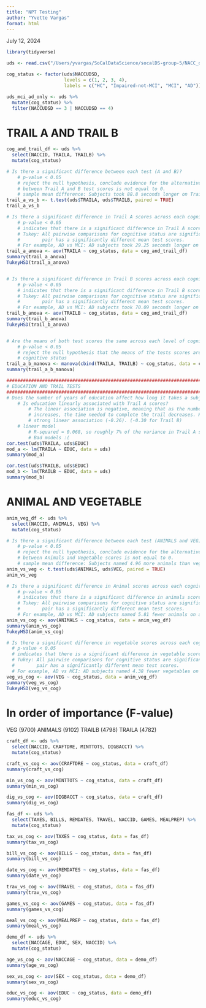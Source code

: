 ```yaml
---
title: "NPT Testing"
author: "Yvette Vargas"
format: html
---
```

July 12, 2024

```r
library(tidyverse)

uds <- read.csv("/Users/yvargas/SoCalDataScience/socalDS-group-5/NACC_data/data_cleaned/uds.csv")

cog_status <- factor(uds$NACCUDSD,
                     levels = c(1, 2, 3, 4),
                     labels = c("HC", "Impaired-not-MCI", "MCI", "AD"))

uds_mci_ad_only <- uds %>%
  mutate(cog_status) %>%
  filter(NACCUDSD == 3 | NACCUDSD == 4)
```


# TRAIL A AND TRAIL B
```r
cog_and_trail_df <- uds %>%
  select(NACCID, TRAILA, TRAILB) %>%
  mutate(cog_status)

# Is there a significant difference between each test (A and B)?
    # p-value < 0.05
    # reject the null hypothesis, conclude evidence for the alternative that the true mean difference
    # between Trail A and B test scores is not equal to 0.
    # sample mean difference: Subjects took 88.8 seconds longer on Trail B than Trail A on average.
trail_a_vs_b <- t.test(uds$TRAILA, uds$TRAILB, paired = TRUE)
trail_a_vs_b

# Is there a significant difference in Trail A scores across each cognitive status group?
    # p-value < 0.05
    # indicates that there is a significant difference in Trail A scores across cognitive status groups.
    # Tukey: All pairwise comparisons for cognitive status are significant, indicating that each
    #        pair has a significantly different mean test scores.
    # For example, AD vs MCI: AD subjects took 29.25 seconds longer on average than MCI subjects to complete Trail A.
trail_a_anova <- aov(TRAILA ~ cog_status, data = cog_and_trail_df)
summary(trail_a_anova)
TukeyHSD(trail_a_anova)


# Is there a significant difference in Trail B scores across each cognitive status group?
    # p-value < 0.05
    # indicates that there is a significant difference in Trail B scores across cognitive status groups.
    # Tukey: All pairwise comparisons for cognitive status are significant, indicating that each
    #        pair has a significantly different mean test scores.
    # For example, AD vs MCI: AD subjects took 70.09 seconds longer on average than MCI subjects to complete Trail B.
trail_b_anova <- aov(TRAILB ~ cog_status, data = cog_and_trail_df)
summary(trail_b_anova)
TukeyHSD(trail_b_anova)


# Are the means of both test scores the same across each level of cognitive status?
    # p-value < 0.05
    # reject the null hypothesis that the means of the tests scores are equal across the levels of
    # cognitive status
trail_a_b_manova <- manova(cbind(TRAILA, TRAILB) ~ cog_status, data = cog_and_trail_df)
summary(trail_a_b_manova)

#############################################################################
# EDUCATION AND TRAIL TESTS
#############################################################################
# Does the number of years of education affect how long it takes a subject to complete a trail?
    # Is education linearly associated with Trail A scores?
        # The linear association is negative, meaning that as the number of years of education
        # increases, the time needed to complete the trail decreases. However, there is not a
        # strong linear association (-0.26). (-0.30 for Trail B)
    # linear model
        # R-squared = 0.068, so roughly 7% of the variance in Trail A scores is explained. (9% for Trail B)
        # Bad models :(
cor.test(uds$TRAILA, uds$EDUC)
mod_a <- lm(TRAILA ~ EDUC, data = uds)
summary(mod_a)

cor.test(uds$TRAILB, uds$EDUC)
mod_b <- lm(TRAILB ~ EDUC, data = uds)
summary(mod_b)
```


# ANIMAL AND VEGETABLE
```r
anim_veg_df <- uds %>%
  select(NACCID, ANIMALS, VEG) %>%
  mutate(cog_status)

# Is there a significant difference between each test (ANIMALS and VEG)?
    # p-value < 0.05
    # reject the null hypothesis, conclude evidence for the alternative that the true mean difference
    # between Animals and Vegetable scores is not equal to 0.
    # sample mean difference: Subjects named 4.96 more animals than vegetables on average.
anim_vs_veg <- t.test(uds$ANIMALS, uds$VEG, paired = TRUE)
anim_vs_veg

# Is there a significant difference in Animal scores across each cognitive status group?
    # p-value < 0.05
    # indicates that there is a significant difference in animals scores across cognitive status groups.
    # Tukey: All pairwise comparisons for cognitive status are significant, indicating that each
    #        pair has a significantly different mean test scores.
    # For example, AD vs MCI: AD subjects named 5.81 fewer animals on average than MCI subjects.
anim_vs_cog <- aov(ANIMALS ~ cog_status, data = anim_veg_df)
summary(anim_vs_cog)
TukeyHSD(anim_vs_cog)

# Is there a significant difference in vegetable scores across each cognitive status group?
  # p-value < 0.05
  # indicates that there is a significant difference in vegetable scores across cognitive status groups.
  # Tukey: All pairwise comparisons for cognitive status are significant, indicating that each
  #        pair has a significantly different mean test scores.
  # For example, AD vs MCI: AD subjects named 4.38 fewer vegetables on average than MCI subjects.
veg_vs_cog <- aov(VEG ~ cog_status, data = anim_veg_df)
summary(veg_vs_cog)
TukeyHSD(veg_vs_cog)
```

# In order of importance (F-value)

VEG (9700)
ANIMALS (9102)
TRAILB (4798)
TRAILA (4782)


```r
craft_df <- uds %>%
  select(NACCID, CRAFTDRE, MINTTOTS, DIGBACCT) %>%
  mutate(cog_status)

craft_vs_cog <- aov(CRAFTDRE ~ cog_status, data = craft_df)
summary(craft_vs_cog)

min_vs_cog <- aov(MINTTOTS ~ cog_status, data = craft_df)
summary(min_vs_cog)

dig_vs_cog <- aov(DIGBACCT ~ cog_status, data = craft_df)
summary(dig_vs_cog)
```

```r
fas_df <- uds %>%
  select(TAXES, BILLS, REMDATES, TRAVEL, NACCID, GAMES, MEALPREP) %>%
  mutate(cog_status)

tax_vs_cog <- aov(TAXES ~ cog_status, data = fas_df)
summary(tax_vs_cog)

bill_vs_cog <- aov(BILLS ~ cog_status, data = fas_df)
summary(bill_vs_cog)

date_vs_cog <- aov(REMDATES ~ cog_status, data = fas_df)
summary(date_vs_cog)

trav_vs_cog <- aov(TRAVEL ~ cog_status, data = fas_df)
summary(trav_vs_cog)

games_vs_cog <- aov(GAMES ~ cog_status, data = fas_df)
summary(games_vs_cog)

meal_vs_cog <- aov(MEALPREP ~ cog_status, data = fas_df)
summary(meal_vs_cog)
```

```r
demo_df <- uds %>%
  select(NACCAGE, EDUC, SEX, NACCID) %>%
  mutate(cog_status)

age_vs_cog <- aov(NACCAGE ~ cog_status, data = demo_df)
summary(age_vs_cog)

sex_vs_cog <- aov(SEX ~ cog_status, data = demo_df)
summary(sex_vs_cog)

educ_vs_cog <- aov(EDUC ~ cog_status, data = demo_df)
summary(educ_vs_cog)
```
